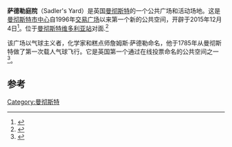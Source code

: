 '''萨德勒庭院'''（Sadler's Yard）是英国[[曼彻斯特|曼彻斯特]]的一个公共广场和活动场地。这是[[曼彻斯特市中心|曼彻斯特市中心]]自1996年[[交易广场_(曼彻斯特)|交易广场]]以来第一个新的公共空间，开辟于2015年12月4日<ref>{{cite news |title= Sadler’s Yard Unveiled Ahead Of Pilcrow Pub Launch |url= http://www.manchesterconfidential.co.uk/news/sadlers-yard-unveiled-ahead-of-pilcrow-project-launch |work= Manchester Confidential |date= 3 December 2015 |accessdate= 2016-01-05 |archive-date= 2016-09-24 |archive-url= https://web.archive.org/web/20160924212734/http://www.manchesterconfidential.co.uk/news/sadlers-yard-unveiled-ahead-of-pilcrow-project-launch |dead-url= no }}</ref>。位于[[曼彻斯特维多利亚站|曼彻斯特维多利亚站]]对面.<ref>{{cite news |title= Sadler's Yard it is... but the who the 'eck is James Sadler? |url= http://www.manchesterconfidential.co.uk/news/revealed-new-noma-square-named |work= Manchester Confidential |date= 8 September 2015 |accessdate= 2015-12-04 |archive-date= 2016-09-25 |archive-url= https://web.archive.org/web/20160925142936/http://www.manchesterconfidential.co.uk/news/revealed-new-noma-square-named |dead-url= no }}</ref> 

该广场以气球主义者，化学家和糕点师詹姆斯·萨德勒命名，他于1785年从曼彻斯特做了第一次载人气球飞行。它是英国第一个通过在线投票命名的公共空间之一<ref>{{cite web |title= Lift off for NOMA square naming |url= http://www.co-operative.coop/corporate/press/press-releases/Estates/lift-off-for-noma-square-naming/ |work= The Co-operative Group |date= 8 September 2015 |accessdate= 2015-12-04 |archive-date= 2016-11-19 |archive-url= https://web.archive.org/web/20161119185553/http://www.co-operative.coop/corporate/press/press-releases/Estates/lift-off-for-noma-square-naming/ |dead-url= no }}</ref>。

==参考==
{{Reflist}}
[[Category:曼彻斯特|Category:曼彻斯特]]